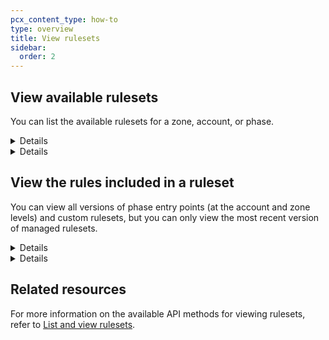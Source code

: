 ```yaml
---
pcx_content_type: how-to
type: overview
title: View rulesets
sidebar:
  order: 2
---
```



## View available rulesets

You can list the available rulesets for a zone, account, or phase.

<Details header="Example: View available rulesets at the zone level">

The response to the `GET` request will include the following rulesets:

- Managed rulesets you can deploy, indicated by `"kind": "managed"`.
- Zone-level phase entry points, if configured, indicated by `"kind": "zone"`.
- Custom rulesets, if configured, indicated by `"kind": "custom"`.

<APIRequest path="/zones/{zone_id}/rulesets" method="GET" />

```json output
{
	"result": [
		{
			"id": "<ZONE_PHASE_RULESET_ID>",
			"name": "Zone-level Ruleset 1",
			"description": "Ruleset for http_request_firewall_managed phase at the zone level",
			"kind": "zone",
			"version": "2",
			"last_updated": "2021-03-12T14:11:59.754817Z",
			"phase": "http_request_firewall_managed"
		},
		{
			"id": "<CLOUDFLARE_MANAGED_RULESET_ID>",
			"name": "Cloudflare Managed Ruleset",
			"description": "Created by the Cloudflare security team, this ruleset is designed to provide fast and effective protection for all your applications. It is frequently updated to cover new vulnerabilities and reduce false positives",
			"kind": "managed",
			"version": "2",
			"last_updated": "2021-03-18T14:42:40.972022Z",
			"phase": "http_request_firewall_managed"
		},
		{
			"id": "<CLOUDFLARE_OWASP_CORE_RULESET_ID>",
			"name": "Cloudflare OWASP Core Ruleset",
			"description": "Cloudflare's implementation of the Open Web Application Security Project (OWASP) ModSecurity Core Rule Set. We routinely monitor for updates from OWASP based on the latest version available from the official code repository",
			"kind": "managed",
			"version": "3",
			"last_updated": "2021-03-18T14:42:42.993211Z",
			"phase": "http_request_firewall_managed"
		}
	],
	"success": true,
	"errors": [],
	"messages": []
}
```

</Details>

<Details header="Example: View available rulesets at the account level">

The response will include the following rulesets:

- Managed rulesets you can deploy, indicated by `"kind": "managed"`.
- Account-level phase entry points, if configured, indicated by `"kind": "root"`.
- Custom rulesets, if configured, indicated by `"kind": "custom"`.

<APIRequest path="/accounts/{account_id}/rulesets" method="GET" />

```json output
{
	"result": [
		{
			"id": "<CUSTOM_RULESET_ID>",
			"name": "Custom Ruleset 1",
			"description": "My custom ruleset",
			"kind": "custom",
			"version": "10",
			"last_updated": "2020-11-23T11:36:24.192361Z",
			"phase": "http_request_firewall_custom"
		},
		{
			"id": "<ACCOUNT_PHASE_RULESET_ID>",
			"name": "Account-level ruleset for http_request_firewall_managed phase",
			"description": "Account-level ruleset for executing one or more Managed Rulesets",
			"kind": "root",
			"version": "2",
			"last_updated": "2021-03-12T14:06:41.323932Z",
			"phase": "http_request_firewall_managed"
		},
		{
			"id": "<CLOUDFLARE_MANAGED_RULESET_ID>",
			"name": "Cloudflare Managed Ruleset",
			"description": "Created by the Cloudflare security team, this ruleset is designed to provide fast and effective protection for all your applications. It is frequently updated to cover new vulnerabilities and reduce false positives",
			"kind": "managed",
			"version": "5",
			"last_updated": "2021-03-18T14:42:40.972022Z",
			"phase": "http_request_firewall_managed"
		},
		{
			"id": "<CLOUDFLARE_OWASP_CORE_RULESET_ID>",
			"name": "Cloudflare OWASP Core Ruleset",
			"description": "Cloudflare's implementation of the Open Web Application Security Project (OWASP) ModSecurity Core Rule Set. We routinely monitor for updates from OWASP based on the latest version available from the official code repository",
			"kind": "managed",
			"version": "3",
			"last_updated": "2021-03-18T14:42:42.993211Z",
			"phase": "http_request_firewall_managed"
		}
	],
	"success": true,
	"errors": [],
	"messages": []
}
```

</Details>

## View the rules included in a ruleset

You can view all versions of phase entry points (at the account and zone levels) and custom rulesets, but you can only view the most recent version of managed rulesets.

<Details header="Example: View rules in a phase entry point ruleset at the zone level">

The following example lists the rules in version `2` of the `http_request_firewall_managed` phase entry point ruleset at the zone level.

<APIRequest
	path="/zones/{zone_id}/rulesets/phases/{ruleset_phase}/entrypoint/versions/{ruleset_version}"
	method="GET"
	parameters={{
		ruleset_phase: "http_request_firewall_managed",
		ruleset_version: "2",
	}}
/>

```json output
{
	"result": {
		"id": "<RULESET_ID>",
		"name": "Zone-level phase entry point ruleset",
		"description": "This ruleset executes a managed ruleset.",
		"kind": "zone",
		"version": "2",
		"rules": [
			{
				"id": "<RULE_ID>",
				"version": "1",
				"action": "execute",
				"expression": "true",
				"action_parameters": {
					"id": "<MANAGED_RULESET_ID>"
				},
				"last_updated": "2021-03-17T15:42:37.917815Z"
			}
		],
		"last_updated": "2021-03-17T15:42:37.917815Z",
		"phase": "http_request_firewall_managed"
	},
	"success": true,
	"errors": [],
	"messages": []
}
```

</Details>

<Details header="Example: View rules in a managed ruleset">

The following example lists the rules in version `2` of a managed ruleset (the most recent version of that ruleset).

Each rule in a managed ruleset can have associated tags or categories, listed in the `categories` field.

<APIRequest
	path="/accounts/{account_id}/rulesets/{ruleset_id}/versions/{ruleset_version}"
	method="GET"
	parameters={{
		ruleset_id: "$MANAGED_RULESET_ID",
		ruleset_version: "2",
	}}
/>

```json output
{
	"result": {
		"id": "<MANAGED_RULESET_ID>",
		"name": "Cloudflare Managed Ruleset",
		"description": "Created by the Cloudflare security team, this ruleset is designed to provide fast and effective protection for all your applications. It is frequently updated to cover new vulnerabilities and reduce false positives",
		"kind": "managed",
		"version": "2",
		"rules": [
			{
				"id": "<RULE_1_ID>",
				"version": "1",
				"action": "log",
				"categories": [
					"cve-2014-5265",
					"cve-2014-5266",
					"cve-2014-5267",
					"dos",
					"drupal",
					"wordpress"
				],
				"description": "Drupal, Wordpress - DoS - XMLRPC - CVE:CVE-2014-5265, CVE:CVE-2014-5266, CVE:CVE-2014-5267",
				"last_updated": "2021-03-18T14:42:40.972022Z",
				"ref": "<RULE_1_REF>",
				"enabled": true
			},
			{
				"id": "<RULE_2_ID>",
				"version": "1",
				"action": "block",
				"categories": ["broken-access-control", "cve-2018-12895", "wordpress"],
				"description": "Wordpress - Broken Access Control - CVE:CVE-2018-12895",
				"last_updated": "2021-03-18T14:42:40.972022Z",
				"ref": "<RULE_2_REF>",
				"enabled": true
			}
			// (...)
		],
		"last_updated": "2021-03-18T14:42:40.972022Z",
		"phase": "http_request_firewall_managed"
	},
	"success": true,
	"errors": [],
	"messages": []
}
```

</Details>

## Related resources

For more information on the available API methods for viewing rulesets, refer to [List and view rulesets](/ruleset-engine/rulesets-api/view/).
